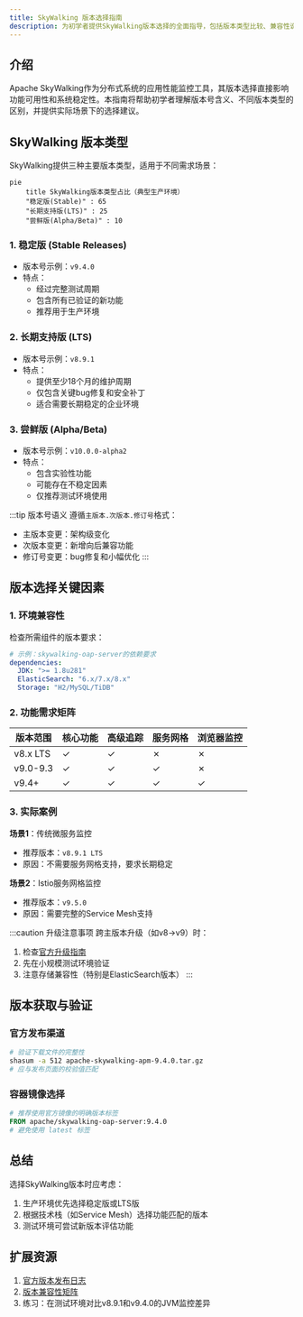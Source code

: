 ```yaml
---
title: SkyWalking 版本选择指南
description: 为初学者提供SkyWalking版本选择的全面指导，包括版本类型比较、兼容性说明和实际场景建议
---
```


## 介绍

Apache SkyWalking作为分布式系统的应用性能监控工具，其版本选择直接影响功能可用性和系统稳定性。本指南将帮助初学者理解版本号含义、不同版本类型的区别，并提供实际场景下的选择建议。

## SkyWalking 版本类型

SkyWalking提供三种主要版本类型，适用于不同需求场景：

```mermaid
pie
    title SkyWalking版本类型占比（典型生产环境）
    "稳定版(Stable)" : 65
    "长期支持版(LTS)" : 25
    "尝鲜版(Alpha/Beta)" : 10
```

### 1. 稳定版 (Stable Releases)
- 版本号示例：`v9.4.0`
- 特点：
  - 经过完整测试周期
  - 包含所有已验证的新功能
  - 推荐用于生产环境

### 2. 长期支持版 (LTS)
- 版本号示例：`v8.9.1`
- 特点：
  - 提供至少18个月的维护周期
  - 仅包含关键bug修复和安全补丁
  - 适合需要长期稳定的企业环境

### 3. 尝鲜版 (Alpha/Beta)
- 版本号示例：`v10.0.0-alpha2`
- 特点：
  - 包含实验性功能
  - 可能存在不稳定因素
  - 仅推荐测试环境使用

:::tip 版本号语义
遵循`主版本.次版本.修订号`格式：
- 主版本变更：架构级变化
- 次版本变更：新增向后兼容功能
- 修订号变更：bug修复和小幅优化
:::

## 版本选择关键因素

### 1. 环境兼容性
检查所需组件的版本要求：

```yaml
# 示例：skywalking-oap-server的依赖要求
dependencies:
  JDK: ">= 1.8u281"
  ElasticSearch: "6.x/7.x/8.x"
  Storage: "H2/MySQL/TiDB"
```

### 2. 功能需求矩阵

| 版本范围  | 核心功能 | 高级追踪 | 服务网格 | 浏览器监控 |
|-----------|----------|----------|----------|------------|
| v8.x LTS  | ✓        | ✓        | ✗        | ✗          |
| v9.0-9.3  | ✓        | ✓        | ✓        | ✗          |
| v9.4+     | ✓        | ✓        | ✓        | ✓          |

### 3. 实际案例

**场景1**：传统微服务监控
- 推荐版本：`v8.9.1 LTS`
- 原因：不需要服务网格支持，要求长期稳定

**场景2**：Istio服务网格监控
- 推荐版本：`v9.5.0`
- 原因：需要完整的Service Mesh支持

:::caution 升级注意事项
跨主版本升级（如v8→v9）时：
1. 检查[官方升级指南](https://skywalking.apache.org/docs/)
2. 先在小规模测试环境验证
3. 注意存储兼容性（特别是ElasticSearch版本）
:::

## 版本获取与验证

### 官方发布渠道
```bash
# 验证下载文件的完整性
shasum -a 512 apache-skywalking-apm-9.4.0.tar.gz
# 应与发布页面的校验值匹配
```

### 容器镜像选择
```dockerfile
# 推荐使用官方镜像的明确版本标签
FROM apache/skywalking-oap-server:9.4.0
# 避免使用 latest 标签
```

## 总结

选择SkyWalking版本时应考虑：
1. 生产环境优先选择稳定版或LTS版
2. 根据技术栈（如Service Mesh）选择功能匹配的版本
3. 测试环境可尝试新版本评估功能

## 扩展资源

1. [官方版本发布日志](https://github.com/apache/skywalking/releases)
2. [版本兼容性矩阵](https://skywalking.apache.org/docs/main/latest/en/setup/version-compatibility/)
3. 练习：在测试环境对比v8.9.1和v9.4.0的JVM监控差异